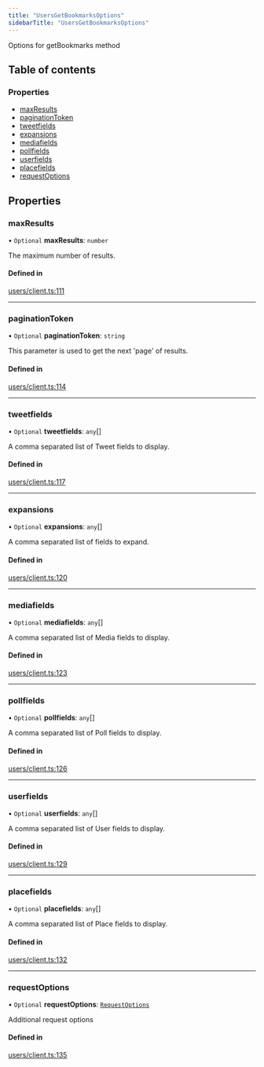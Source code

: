 ```yaml
---
title: "UsersGetBookmarksOptions"
sidebarTitle: "UsersGetBookmarksOptions"
---
```


Options for getBookmarks method

## Table of contents

### Properties

- [maxResults](/xdks/typescript/reference/interfaces/UsersGetBookmarksOptions#maxresults)
- [paginationToken](/xdks/typescript/reference/interfaces/UsersGetBookmarksOptions#paginationtoken)
- [tweetfields](/xdks/typescript/reference/interfaces/UsersGetBookmarksOptions#tweetfields)
- [expansions](/xdks/typescript/reference/interfaces/UsersGetBookmarksOptions#expansions)
- [mediafields](/xdks/typescript/reference/interfaces/UsersGetBookmarksOptions#mediafields)
- [pollfields](/xdks/typescript/reference/interfaces/UsersGetBookmarksOptions#pollfields)
- [userfields](/xdks/typescript/reference/interfaces/UsersGetBookmarksOptions#userfields)
- [placefields](/xdks/typescript/reference/interfaces/UsersGetBookmarksOptions#placefields)
- [requestOptions](/xdks/typescript/reference/interfaces/UsersGetBookmarksOptions#requestoptions)

## Properties

### maxResults

• `Optional` **maxResults**: `number`

The maximum number of results.

#### Defined in

[users/client.ts:111](https://github.com/xdevplatform/xdk/blob/298ca9350d035e40e7c8ee0753c50052819a41e2/xdk/typescript/src/users/client.ts#L111)

___

### paginationToken

• `Optional` **paginationToken**: `string`

This parameter is used to get the next 'page' of results.

#### Defined in

[users/client.ts:114](https://github.com/xdevplatform/xdk/blob/298ca9350d035e40e7c8ee0753c50052819a41e2/xdk/typescript/src/users/client.ts#L114)

___

### tweetfields

• `Optional` **tweetfields**: `any`[]

A comma separated list of Tweet fields to display.

#### Defined in

[users/client.ts:117](https://github.com/xdevplatform/xdk/blob/298ca9350d035e40e7c8ee0753c50052819a41e2/xdk/typescript/src/users/client.ts#L117)

___

### expansions

• `Optional` **expansions**: `any`[]

A comma separated list of fields to expand.

#### Defined in

[users/client.ts:120](https://github.com/xdevplatform/xdk/blob/298ca9350d035e40e7c8ee0753c50052819a41e2/xdk/typescript/src/users/client.ts#L120)

___

### mediafields

• `Optional` **mediafields**: `any`[]

A comma separated list of Media fields to display.

#### Defined in

[users/client.ts:123](https://github.com/xdevplatform/xdk/blob/298ca9350d035e40e7c8ee0753c50052819a41e2/xdk/typescript/src/users/client.ts#L123)

___

### pollfields

• `Optional` **pollfields**: `any`[]

A comma separated list of Poll fields to display.

#### Defined in

[users/client.ts:126](https://github.com/xdevplatform/xdk/blob/298ca9350d035e40e7c8ee0753c50052819a41e2/xdk/typescript/src/users/client.ts#L126)

___

### userfields

• `Optional` **userfields**: `any`[]

A comma separated list of User fields to display.

#### Defined in

[users/client.ts:129](https://github.com/xdevplatform/xdk/blob/298ca9350d035e40e7c8ee0753c50052819a41e2/xdk/typescript/src/users/client.ts#L129)

___

### placefields

• `Optional` **placefields**: `any`[]

A comma separated list of Place fields to display.

#### Defined in

[users/client.ts:132](https://github.com/xdevplatform/xdk/blob/298ca9350d035e40e7c8ee0753c50052819a41e2/xdk/typescript/src/users/client.ts#L132)

___

### requestOptions

• `Optional` **requestOptions**: [`RequestOptions`](/xdks/typescript/reference/interfaces/RequestOptions)

Additional request options

#### Defined in

[users/client.ts:135](https://github.com/xdevplatform/xdk/blob/298ca9350d035e40e7c8ee0753c50052819a41e2/xdk/typescript/src/users/client.ts#L135)
